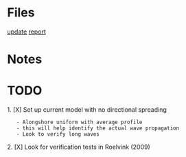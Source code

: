 = Files =
[[file:~/Documents/Meetings/Research Group/2017-04-06/update.odp|update]]
[[file:~/Documents/Meetings/Research Group/2017-04-06/report.pdf|report]]

= Notes =


= TODO =
1. [X] Set up current model with no directional spreading
	- Alongshore uniform with average profile
	- this will help identify the actual wave propagation
	- Look to verify long waves

2. [X] Look for verification tests in Roelvink (2009)

